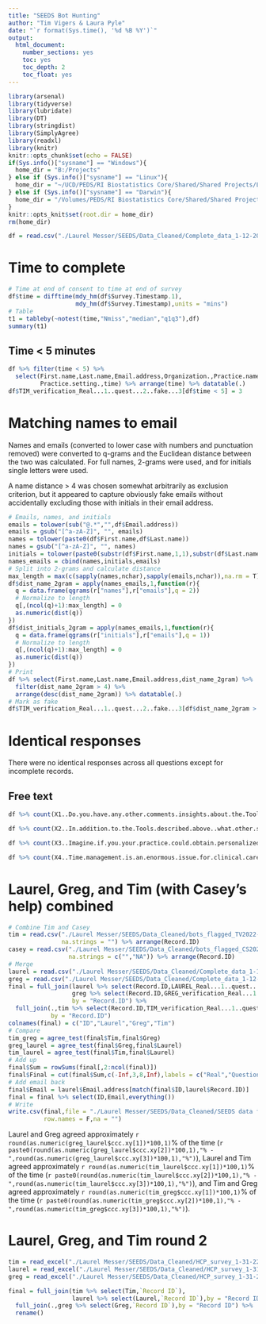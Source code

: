 ```yaml
---
title: "SEEDS Bot Hunting"
author: "Tim Vigers & Laura Pyle"
date: "`r format(Sys.time(), '%d %B %Y')`"
output:
  html_document:
    number_sections: yes
    toc: yes
    toc_depth: 2
    toc_float: yes
---
```


```r
library(arsenal)
library(tidyverse)
library(lubridate)
library(DT)
library(stringdist)
library(SimplyAgree)
library(readxl)
library(knitr)
knitr::opts_chunk$set(echo = FALSE)
if(Sys.info()["sysname"] == "Windows"){
  home_dir = "B:/Projects"
} else if (Sys.info()["sysname"] == "Linux"){
  home_dir = "~/UCD/PEDS/RI Biostatistics Core/Shared/Shared Projects/Laura/BDC/Projects"
} else if (Sys.info()["sysname"] == "Darwin"){
  home_dir = "/Volumes/PEDS/RI Biostatistics Core/Shared/Shared Projects/Laura/BDC/Projects"
}
knitr::opts_knit$set(root.dir = home_dir)
rm(home_dir)
```

```r
df = read.csv("./Laurel Messer/SEEDS/Data_Cleaned/Complete_data_1-12-2022.csv",na.strings = "")
```

# Time to complete

```r
# Time at end of consent to time at end of survey
df$time = difftime(mdy_hm(df$Survey.Timestamp.1),
                   mdy_hm(df$Survey.Timestamp),units = "mins")
# Table
t1 = tableby(~notest(time,"Nmiss","median","q1q3"),df)
summary(t1)
```

## Time < 5 minutes

```r
df %>% filter(time < 5) %>%
  select(First.name,Last.name,Email.address,Organization.,Practice.name.,
         Practice.setting.,time) %>% arrange(time) %>% datatable(.)
df$TIM_verification_Real...1..quest...2..fake...3[df$time < 5] = 3
```

# Matching names to email

Names and emails (converted to lower case with numbers and punctuation removed) were converted to q-grams and the Euclidean distance between the two was calculated. For full names, 2-grams were used, and for initials single letters were used. 

A name distance > 4 was chosen somewhat arbitrarily as exclusion criterion, but it appeared to capture obviously fake emails without accidentally excluding those with initials in their email address. 

```r
# Emails, names, and initials 
emails = tolower(sub("@.*","",df$Email.address))
emails = gsub("[^a-zA-Z]", "", emails)
names = tolower(paste0(df$First.name,df$Last.name))
names = gsub("[^a-zA-Z]", "", names)
initials = tolower(paste0(substr(df$First.name,1,1),substr(df$Last.name,1,1)))
names_emails = cbind(names,initials,emails)
# Split into 2-grams and calculate distance
max_length = max(c(sapply(names,nchar),sapply(emails,nchar)),na.rm = T)
df$dist_name_2gram = apply(names_emails,1,function(r){
  q = data.frame(qgrams(r["names"],r["emails"],q = 2))
  # Normalize to length
  q[,(ncol(q)+1):max_length] = 0
  as.numeric(dist(q))
})
df$dist_initials_2gram = apply(names_emails,1,function(r){
  q = data.frame(qgrams(r["initials"],r["emails"],q = 1))
  # Normalize to length
  q[,(ncol(q)+1):max_length] = 0
  as.numeric(dist(q))
})
# Print
df %>% select(First.name,Last.name,Email.address,dist_name_2gram) %>% 
  filter(dist_name_2gram > 4) %>%
  arrange(desc(dist_name_2gram)) %>% datatable(.)
# Mark as fake
df$TIM_verification_Real...1..quest...2..fake...3[df$dist_name_2gram > 4] = 3
```

# Identical responses

There were no identical responses across all questions except for incomplete records. 

## Free text

```r
df %>% count(X1..Do.you.have.any.other.comments.insights.about.the.Tools.listed.above.that.would.help.us.create.meaningful.Tools..Please.be.as.descriptive.as.possible.) %>% arrange(desc(n)) %>% filter(n > 1) %>% kable(.)

df %>% count(X2..In.addition.to.the.Tools.described.above..what.other.support.or.resources.would.help.you.utilize.diabetes.devices.more.in.your.clinical.practice..Please.be.as.descriptive.as.possible.) %>% arrange(desc(n)) %>% filter(n > 1) %>% kable(.)

df %>% count(X3..Imagine.if.you.your.practice.could.obtain.personalized.support.for.diabetes.devices.from.a.specialty.diabetes.center..Please.describe.in.as.much.detail.as.possible.what.that.would.ideally.entail.Example..Would.you.prefer.one.time.set.up.assistance..periodic.check.ins..or.more.intensive.communication..What.would.be.the.most.important.topics.for.support..workflow..how.to.adjust.insulin.doses..device.training..patient.education..etc....) %>% arrange(desc(n)) %>% filter(n > 1) %>% kable(.)

df %>% count(X4..Time.management.is.an.enormous.issue.for.clinical.care.appointments..In.what.ways.could.you.envision.an.Online.Diabetes.Device.Pathway.helping.with.time.management.during.or.after.clinical.care.visits.) %>% arrange(desc(n)) %>% filter(n > 1) %>% kable(.)
```

# Laurel, Greg, and Tim (with Casey's help) combined

```r
# Combine Tim and Casey
tim = read.csv("./Laurel Messer/SEEDS/Data_Cleaned/bots_flagged_TV2022-01-14.csv",
               na.strings = "") %>% arrange(Record.ID)
casey = read.csv("./Laurel Messer/SEEDS/Data_Cleaned/bots_flagged_CS2022-01-14.csv",
                 na.strings = c("","NA")) %>% arrange(Record.ID)
# Merge
laurel = read.csv("./Laurel Messer/SEEDS/Data_Cleaned/Complete_data_1-12-2022_Laurel.csv")
greg = read.csv("./Laurel Messer/SEEDS/Data_Cleaned/Complete_data_1-12-2022_Greg.csv")
final = full_join(laurel %>% select(Record.ID,LAUREL_Real...1..quest...2..fake...3),
                  greg %>% select(Record.ID,GREG_verification_Real...1..quest...2..fake...3),
                  by = "Record.ID") %>%
  full_join(.,tim %>% select(Record.ID,TIM_verification_Real...1..quest...2..fake...3),
            by = "Record.ID")
colnames(final) = c("ID","Laurel","Greg","Tim")
# Compare
tim_greg = agree_test(final$Tim,final$Greg)
greg_laurel = agree_test(final$Greg,final$Laurel)
tim_laurel = agree_test(final$Tim,final$Laurel)
# Add up
final$Sum = rowSums(final[,2:ncol(final)])
final$Final = cut(final$Sum,c(-Inf,3,8,Inf),labels = c("Real","Questionable","Fake"))
# Add email back
final$Email = laurel$Email.address[match(final$ID,laurel$Record.ID)]
final = final %>% select(ID,Email,everything())
# Write
write.csv(final,file = "./Laurel Messer/SEEDS/Data_Cleaned/SEEDS data flagged 2022-01-18.csv",
          row.names = F,na = "")
```

Laurel and Greg agreed approximately `r round(as.numeric(greg_laurel$ccc.xy[1])*100,1)`% of the time (`r paste0(round(as.numeric(greg_laurel$ccc.xy[2])*100,1),"% - ",round(as.numeric(greg_laurel$ccc.xy[3])*100,1),"%")`), Laurel and Tim agreed approximately `r round(as.numeric(tim_laurel$ccc.xy[1])*100,1)`% of the time (`r paste0(round(as.numeric(tim_laurel$ccc.xy[2])*100,1),"% - ",round(as.numeric(tim_laurel$ccc.xy[3])*100,1),"%")`), and Tim and Greg agreed approximately `r round(as.numeric(tim_greg$ccc.xy[1])*100,1)`% of the time (`r paste0(round(as.numeric(tim_greg$ccc.xy[2])*100,1),"% - ",round(as.numeric(tim_greg$ccc.xy[3])*100,1),"%")`).

# Laurel, Greg, and Tim round 2

```r
tim = read_excel("./Laurel Messer/SEEDS/Data_Cleaned/HCP_survey_1-31-22_REVIEW_TV.xlsx")
laurel = read_excel("./Laurel Messer/SEEDS/Data_Cleaned/HCP_survey_1-31-22_REVIEW_LM.xlsx")
greg = read_excel("./Laurel Messer/SEEDS/Data_Cleaned/HCP_survey_1-31-22_REVIEW_GF.xlsx")

final = full_join(tim %>% select(Tim,`Record ID`),
                  laurel %>% select(Laurel,`Record ID`),by = "Record ID") %>%
  full_join(.,greg %>% select(Greg,`Record ID`),by = "Record ID") %>%
  rename()
```